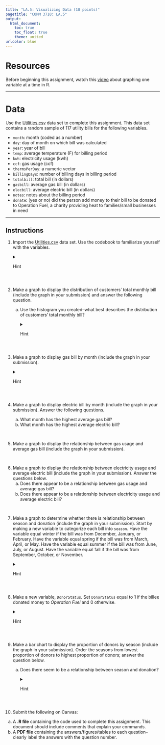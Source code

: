 ---
title: "LA.5: Visualizing Data (10 points)"
pagetitle: "COMM 3710: LA.5"
output:
  html_document:
    toc: true
    toc_float: true
    theme: united
urlcolor: blue
---

# Resources
Before beginning this assignment, watch this [video](https://youtu.be/mwLyXHfCPdE) about graphing one variable at a time in R.

---

# Data
Use the [Utilities.csv](https://utah.instructure.com/files/108105204/download?download_frd=1) data set to complete this assignment. This data set contains a random sample of 117 utility bills for the following variables.

* `month`: month (coded as a number)
*	`day`: day of month on which bill was calculated
*	`year`: year of bill
*	`temp`: average temperature (F) for billing period
*	`kwh`: electricity usage (kwh)
*	`ccf`: gas usage (ccf)
*	`thermsPerDay`: a numeric vector
*	`billingDays`: number of billing days in billing period
*	`totalbill`: total bill (in dollars)
*	`gasbill`: average gas bill (in dollars)
*	`elecbill`: average electric bill (in dollars)
*	`notes`: notes about the billing period
*	`donate`: (yes or no) did the person add money to their bill to be donated to Operation Fuel, a charity providing heat to families/small businesses in need

---

## Instructions
1. Import the [Utilities.csv](https://utah.instructure.com/files/108105204/download?download_frd=1) data set. Use the codebook to familiarize yourself with the variables.
<details>
<summary>Hint</summary>

   To read the data into a dataframe called `utilites` in R, use the command:
   ```
   utilities <- read.csv("Utilities.csv")
   ```
</details>
<br>

2. Make a graph to display the distribution of customers' total monthly bill (include the graph in your submission) and answer the following question.
   a. Use the histogram you created--what best describes the distribution of customers' total monthly bill? <!--Slightly positively skewed, most total monthly bills are between $100 and $150-->
   <details>
   <summary>Hint</summary>

      This question asks you to create a histogram. One way to do this is to use the command:
      ```
      hist(utilities$totalbill)
      ```
   </details>
<br>

3. Make a graph to display gas bill by month (include the graph in your submission).
<details>
<summary>Hint</summary>
   
   To make a plot, use the command:
   ```
   plot(utilities$month, utilities$gasbill)
   ```
</details>
<br>

4. Make a graph to display electric bill by month (include the graph in your submission). Answer the following questions.
      a. What month has the highest average gas bill?
      b. What month has the highest average electric bill?

<br>

5. Make a graph to display the relationship between gas usage and average gas bill (include the graph in your submission). 

<br>

6. Make a graph to display the relationship between electricity usage and average electric bill (include the graph in your submission). Answer the questions below.
      a. Does there appear to be a relationship between gas usage and average gas bill? <!--Yes-->
      b. Does there appear to be a relationship between electricity usage and average electric bill? <!--Yes-->

<br>

7. Make a graph to determine whether there is relationship between season and donation (include the graph in your submission). Start by making a new variable to categorize each bill into `season`. Have the variable equal winter if the bill was from December, January, or February. Have the variable equal spring if the bill was from March, April, or May. Have the variable equal summer if the bill was from June, July, or August. Have the variable equal fall if the bill was from September, October, or November.
<details>
<summary>Hint</summary>

   Use the skills you learned in data management (e.g., subsetting) to create a new variable called `season` according to the instructions. Then, use the command `freq(utilities$season)` to create the graph.
</details>
<br>

8. Make a new variable, `DonorStatus`. Set `DonorStatus` equal to 1 if the billee donated money to *Operation Fuel* and 0 otherwise. 
<details>
<summary>Hint</summary>

   Try the command:
   ```
   utilities$DonorStatus <- ifelse(utilities$donate == "yes", 1, 0)
   ```
</details>
<br>

9. Make a bar chart to display the proportion of donors by season (include the graph in your submission). Order the seasons from lowest proportion of donors to highest proportion of donors; answer the question below.
   a. Does there seem to be a relationship between season and donation?
   <details>
   <summary>Hint</summary>
      
      The following commands are one way to create a bar chart that is sorted:
      ```
      sorted <- reorder(utilities$season, utilities$DonorStatus)
      counts <- table(utilities$DonorStatus, sorted)
      barplot(counts)
      ```
</details>
<br>

10. Submit the following on Canvas:
   a. A **.R file** containing the code used to complete this assignment. This document should include comments that explain your commands.
   b. A **PDF file** containing the answers/figures/tables to each question--clearly label the answers with the question number.
